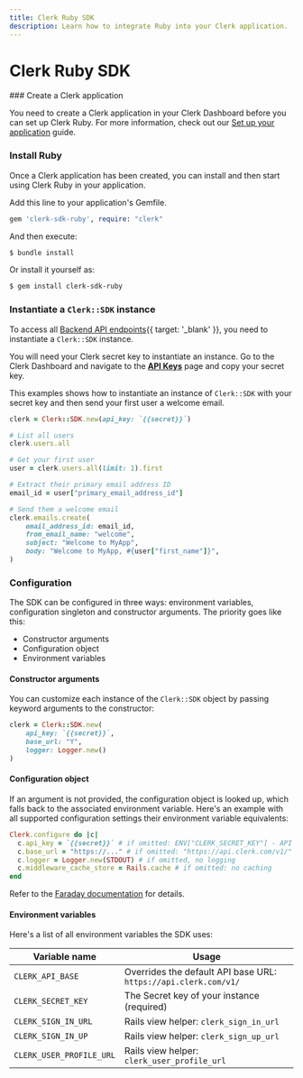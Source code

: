 ```yaml
---
title: Clerk Ruby SDK
description: Learn how to integrate Ruby into your Clerk application.
---
```


# Clerk Ruby SDK

<Steps>
  ### Create a Clerk application

  You need to create a Clerk application in your Clerk Dashboard before you can set up Clerk Ruby. For more information, check out our [Set up your application](/docs/quickstarts/setup-clerk) guide.

  ### Install Ruby

  Once a Clerk application has been created, you can install and then start using Clerk Ruby in your application.

  Add this line to your application's Gemfile.

  ```ruby {{ prettier: false }}
  gem 'clerk-sdk-ruby', require: "clerk"
  ```

  And then execute:

  ```sh {{ prettier: false, filename: 'terminal' }}
  $ bundle install
  ```

  Or install it yourself as:

  ```sh {{ prettier: false, filename: 'terminal' }}
  $ gem install clerk-sdk-ruby
  ```

  ### Instantiate a `Clerk::SDK` instance

  To access all [Backend API endpoints](/docs/reference/backend-api){{ target: '_blank' }}, you need to instantiate a `Clerk::SDK` instance.

  You will need your Clerk secret key to instantiate an instance. Go to the Clerk Dashboard and navigate to the **[API Keys](https://dashboard.clerk.com/last-active?path=api-keys)** page and copy your secret key.

  This examples shows how to instantiate an instance of `Clerk::SDK` with your secret key and then send your first user a welcome email.

  ```ruby {{ prettier: false }}
  clerk = Clerk::SDK.new(api_key: `{{secret}}`)

  # List all users
  clerk.users.all

  # Get your first user
  user = clerk.users.all(limit: 1).first

  # Extract their primary email address ID
  email_id = user["primary_email_address_id"]

  # Send them a welcome email
  clerk.emails.create(
      email_address_id: email_id,
      from_email_name: "welcome",
      subject: "Welcome to MyApp",
      body: "Welcome to MyApp, #{user["first_name"]}",
  )
  ```

  ### Configuration

  The SDK can be configured in three ways: environment variables, configuration singleton and constructor arguments. The priority goes like this:

  - Constructor arguments
  - Configuration object
  - Environment variables

  #### Constructor arguments

  You can customize each instance of the `Clerk::SDK` object by passing keyword arguments to the constructor:

  ```ruby {{ prettier: false }}
  clerk = Clerk::SDK.new(
      api_key: `{{secret}}`,
      base_url: "Y",
      logger: Logger.new()
  )
  ```

  #### Configuration object

  If an argument is not provided, the configuration object is looked up, which falls back to the associated environment variable. Here's an example with all supported configuration settings their environment variable equivalents:

  ```ruby {{ prettier: false }}
  Clerk.configure do |c|
    c.api_key = `{{secret}}` # if omitted: ENV["CLERK_SECRET_KEY"] - API calls will fail if unset
    c.base_url = "https://..." # if omitted: "https://api.clerk.com/v1/"
    c.logger = Logger.new(STDOUT) # if omitted, no logging
    c.middleware_cache_store = Rails.cache # if omitted: no caching
  end
  ```

  Refer to the [Faraday documentation](https://lostisland.github.io/faraday/#/) for details.

  #### Environment variables

  Here's a list of all environment variables the SDK uses:

  | Variable name | Usage |
  | - | - |
  | `CLERK_API_BASE` | Overrides the default API base URL: `https://api.clerk.com/v1/` |
  | `CLERK_SECRET_KEY` | The Secret key of your instance (required) |
  | `CLERK_SIGN_IN_URL` | Rails view helper: `clerk_sign_in_url` |
  | `CLERK_SIGN_IN_UP` | Rails view helper: `clerk_sign_up_url` |
  | `CLERK_USER_PROFILE_URL` | Rails view helper: `clerk_user_profile_url` |
</Steps>
